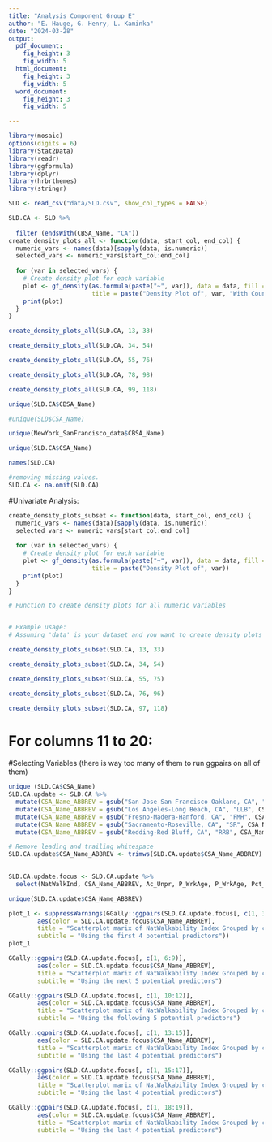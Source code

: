 ```yaml
---
title: "Analysis Component Group E"
author: "E. Hauge, G. Henry, L. Kaminka"
date: "2024-03-28"
output:
  pdf_document:
    fig_height: 3
    fig_width: 5
  html_document:
    fig_height: 3
    fig_width: 5
  word_document:
    fig_height: 3
    fig_width: 5

---
```


```r
library(mosaic)
options(digits = 6)
library(Stat2Data)
library(readr)
library(ggformula)
library(dplyr)
library(hrbrthemes)
library(stringr)
```





```r
SLD <- read_csv("data/SLD.csv", show_col_types = FALSE)

SLD.CA <- SLD %>%
  
  filter (endsWith(CBSA_Name, "CA"))
create_density_plots_all <- function(data, start_col, end_col) {
  numeric_vars <- names(data)[sapply(data, is.numeric)]
  selected_vars <- numeric_vars[start_col:end_col]
  
  for (var in selected_vars) {
    # Create density plot for each variable
    plot <- gf_density(as.formula(paste("~", var)), data = data, fill = ~CBSA_Name,  
                       title = paste("Density Plot of", var, "With Counties"))
    print(plot)
  }
}


```


```r
create_density_plots_all(SLD.CA, 13, 33)
```


```r
create_density_plots_all(SLD.CA, 34, 54)
```


```r
create_density_plots_all(SLD.CA, 55, 76)
```

```r
create_density_plots_all(SLD.CA, 78, 98)
```

```r
create_density_plots_all(SLD.CA, 99, 118)
```



```r
unique(SLD.CA$CBSA_Name)
```

```r
#unique(SLD$CSA_Name)
```


```r
unique(NewYork_SanFrancisco_data$CBSA_Name)
```

```r
unique(SLD.CA$CSA_Name)
```



```r


names(SLD.CA)

#removing missing values. 
SLD.CA <- na.omit(SLD.CA)
```



#Univariate Analysis: 
```r

create_density_plots_subset <- function(data, start_col, end_col) {
  numeric_vars <- names(data)[sapply(data, is.numeric)]
  selected_vars <- numeric_vars[start_col:end_col]
  
  for (var in selected_vars) {
    # Create density plot for each variable
    plot <- gf_density(as.formula(paste("~", var)), data = data, fill = ~CSA_Name,  
                       title = paste("Density Plot of", var))
    print(plot)
  }
}

# Function to create density plots for all numeric variables


# Example usage:
# Assuming 'data' is your dataset and you want to create density plots for columns 1 to 10:
```

```r
create_density_plots_subset(SLD.CA, 13, 33)
```


```r
create_density_plots_subset(SLD.CA, 34, 54)
```


```r
create_density_plots_subset(SLD.CA, 55, 75)
```

```r
create_density_plots_subset(SLD.CA, 76, 96)
```


```r
create_density_plots_subset(SLD.CA, 97, 118)

```


# For columns 11 to 20:


#Selecting Variables (there is way too many of them to run ggpairs on all of them)
```r

unique (SLD.CA$CSA_Name)
SLD.CA.update <- SLD.CA %>%
  mutate(CSA_Name_ABBREV = gsub("San Jose-San Francisco-Oakland, CA", "SJSFO", CSA_Name)) %>%
  mutate(CSA_Name_ABBREV = gsub("Los Angeles-Long Beach, CA", "LLB", CSA_Name_ABBREV)) %>%
  mutate(CSA_Name_ABBREV = gsub("Fresno-Madera-Hanford, CA", "FMH", CSA_Name_ABBREV)) %>%
  mutate(CSA_Name_ABBREV = gsub("Sacramento-Roseville, CA", "SR", CSA_Name_ABBREV)) %>%
  mutate(CSA_Name_ABBREV = gsub("Redding-Red Bluff, CA", "RRB", CSA_Name_ABBREV))

# Remove leading and trailing whitespace
SLD.CA.update$CSA_Name_ABBREV <- trimws(SLD.CA.update$CSA_Name_ABBREV)

  
SLD.CA.update.focus <- SLD.CA.update %>%
  select(NatWalkInd, CSA_Name_ABBREV, Ac_Unpr, P_WrkAge, P_WrkAge, Pct_AO0, Pct_AO1, Pct_AO2p, R_LowWageWk, R_MedWageWk, R_HiWageWk, R_PCTLOWWAGE, E_LowWageWk, E_MedWageWk, E_HiWageWk, E_PctLowWage, D5AR, D5AE, D5BR, D5BE, D2A_JPHH, D2A_WRKEMP, D3AAO, D3AMM, D3APO)

unique(SLD.CA.update$CSA_Name_ABBREV)
```

```r
plot_1 <- suppressWarnings(GGally::ggpairs(SLD.CA.update.focus[, c(1, 3:5)], 
        aes(color = SLD.CA.update.focus$CSA_Name_ABBREV),
        title = "Scatterplot marix of NatWalkability Index Grouped by city", 
        subtitle = "Using the first 4 potential predictors"))
plot_1
```


```r

GGally::ggpairs(SLD.CA.update.focus[, c(1, 6:9)], 
        aes(color = SLD.CA.update.focus$CSA_Name_ABBREV),
        title = "Scatterplot marix of NatWalkability Index Grouped by city", 
        subtitle = "Using the next 5 potential predictors")
```

```r
GGally::ggpairs(SLD.CA.update.focus[, c(1, 10:12)], 
        aes(color = SLD.CA.update.focus$CSA_Name_ABBREV),
        title = "Scatterplot marix of NatWalkability Index Grouped by city", 
        subtitle = "Using the following 5 potential predictors")
```

```r
GGally::ggpairs(SLD.CA.update.focus[, c(1, 13:15)], 
        aes(color = SLD.CA.update.focus$CSA_Name_ABBREV),
        title = "Scatterplot marix of NatWalkability Index Grouped by city", 
        subtitle = "Using the last 4 potential predictors")
```


```r
GGally::ggpairs(SLD.CA.update.focus[, c(1, 15:17)], 
        aes(color = SLD.CA.update.focus$CSA_Name_ABBREV),
        title = "Scatterplot marix of NatWalkability Index Grouped by city", 
        subtitle = "Using the last 4 potential predictors")
```

```r
GGally::ggpairs(SLD.CA.update.focus[, c(1, 18:19)], 
        aes(color = SLD.CA.update.focus$CSA_Name_ABBREV),
        title = "Scatterplot marix of NatWalkability Index Grouped by city", 
        subtitle = "Using the last 4 potential predictors")
```

